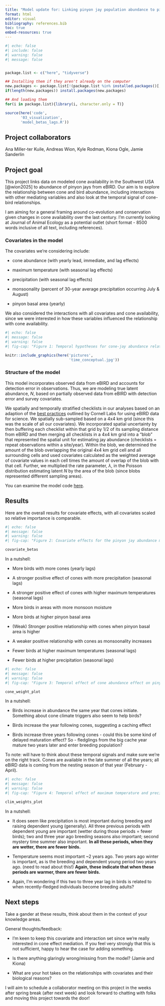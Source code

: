 ```yaml
---
title: "Model update for: Linking pinyon jay population abundance to pinyon cone production and climate in the SW United States"
format: html
editor: visual
bibliography: references.bib
toc: true
embed-resources: true
---
```


```r
#| echo: false
#| include: false
#| warning: false
#| message: false


package.list <- c("here", "tidyverse")

## Installing them if they aren't already on the computer
new.packages <- package.list[!(package.list %in% installed.packages()[,"Package"])]
if(length(new.packages)) install.packages(new.packages)

## And loading them
for(i in package.list){library(i, character.only = T)}

source(here('code',
       '03_visualization',
       'model_betas_lags.R'))

```

## Project collaborators

Ana Miller-ter Kuile, Andreas Wion, Kyle Rodman, Kiona Ogle, Jamie Sanderlin

## Project goal

This project links data on modeled cone availability in the Southwest USA [@wion2025] to abundance of pinyon jays from eBIRD. Our aim is to explore the relationship between cone and bird abundance, including interactions with other mediating variables and also look at the temporal signal of cone-bird relationships.

I am aiming for a general framing around co-evolution and conservation given changes in cone availability over the last century. I'm currently looking at Journal of Animal Ecology as a potential outlet (short format - 8500 words inclusive of all text, including references).

### Covariates in the model

The covariates we're considering include:

-   cone abundance (with yearly lead, immediate, and lag effects)

-   maximum temperature (with seasonal lag effects)

-   precipitation (with seasonal lag effects)

-   monsoonality (percent of 30-year average precipitation occurring July & August)

-   pinyon basal area (yearly)

We also considered the interactions with all covariates and cone availability, since we were interested in how these variables influenced the relationship with cone availability.

```r
#| echo: false
#| message: false
#| warning: false
#| fig-cap: "Figure 1: Temporal hypotheses for cone-jay abundance relationship. Birds could respond in a combination of time periods, including before, concurrent with, or after mature cones are available."

knitr::include_graphics(here('pictures',
                             'time_conceptual.jpg'))
```

### Structure of the model

This model incorporates observed data from eBIRD and accounts for detection error in observations. Thus, we are modeling true latent abundance, *N*, based on partially observed data from eBIRD with detection error and survey covariates.

We spatially and temporally stratified checklists in our analyses based on an adaption of the [best practices](https://cornelllabofornithology.github.io/ebird-best-practices/abundance.html) outlined by Cornell Labs for using eBIRD data for science. We spatially sub-sampled based on a 4x4 km grid (since this was the scale of all our covariates). We incorporated spatial uncertainty by then buffering each checklist within that grid by 1/2 of its sampling distance from eBIRD and then merging all checklists in a 4x4 km grid into a "blob" that represented the spatial unit for estimating jay abundance (checklists = repeat observations within a site/year). Within the blob, we determined the amount of the blob overlapping the original 4x4 km grid cell and all surrounding cells and used covariates calculated as the weighted average of covariate values in each cell times the amount of overlap of the blob with that cell. Further, we multiplied the rate parameter, $\lambda$, in the Poisson distribution estimating latent *N* by the area of the blob (since blobs represented different sampling areas).

You can examine the model code [here](https://github.com/anamtk/pinyon_jays/blob/main/code/jags_models/ebird_abund_JAGS_nospuncert2.R).

## Results

Here are the overall results for covariate effects, with all covariates scaled so relative importance is comparable.

```r
#| echo: false
#| message: false
#| warning: false
#| fig-cap: "Figure 2: Covariate effects for the pinyon jay abundance model with eBIRD data. These include overall effects of covariates as well as their interactions with cone abundance."

covariate_betas

```

In a nutshell:

-   More birds with more cones (yearly lags)

-   A stronger positive effect of cones with more precipitation (seasonal lags)

-   A stronger positive effect of cones with higher maximum temperatures (seasonal lags)

-   More birds in areas with more monsoon moisture

-   More birds at higher pinyon basal area

-   (Weak) Stronger positive relationship with cones when pinyon basal area is higher

-   A weaker positive relationship with cones as monsoonality increases

-   Fewer birds at higher maximum temperatures (seasonal lags)

-   Fewer birds at higher precipitation (seasonal lags)

```r
#| echo: false
#| message: false
#| warning: false
#| fig-cap: "Figure 3: Temporal effect of cone abundance effect on pinyon jays. Jays respond in abundance the same year as cone initiation (year -2) and also in the year following cone maturation and three years following cone maturation."

cone_weight_plot

```

In a nutshell:

-   Birds increase in abundance the same year that cones initiate. Something about cone climate triggers also seem to help birds?

-   Birds increase the year following cones, suggesting a caching effect

-   Birds increase three years following cones - could this be some kind of delayed maturation effect? So - fledglings from the big cache year mature two years later and enter breeding population?

To note: will have to think about these temporal signals and make sure we're on the right track. Cones are available in the late summer of all the years; all eBIRD data is coming from the nesting season of that year (February - April).

```r
#| echo: false
#| message: false
#| warning: false
#| fig-cap: "Figure 4: Temporal effect of maximum temperature and precipitation (both have negative effects on jay abundance). Seasons are based on bird biology: Br = breeding (February-April); Fl = adults with dependent young (May-June), Su = summer (unknown behavior; July); SW = summer/winter dispersed foraging (this is when they travel all over the place; August-January)"

clim_weights_plot

```

In a nutshell:

-   It does seem like precipitation is most important during breeding and raising dependent young (generally). All three previous periods with dependent young are important (wetter during those periods = fewer birds); two and three year ago breeding seasons also important; second mystery time summer also important. **In all these periods, when they are wetter, there are fewer birds.**

-   Temperature seems most important \~2 years ago. Two years ago winter is important, as is the breeding and dependent young period two years ago. (need to read about this!) **Again, these indicate that when these periods are warmer, there are fewer birds.**

-   Again, I'm wondering if this two to three year lag in birds is related to when recently-fledged individuals become breeding adults?

## Next steps

Take a gander at these results, think about them in the context of your knowledge areas.

General thoughts/feedback:

-   I'm keen to keep this covariate and interaction set since we're really interested in cone effect mediation. If you feel very strongly that this is not sufficient, happy to hear the case for adding something.

-   Is there anything glaringly wrong/missing from the model? (Jamie and Kiona)

-   What are your hot takes on the relationships with covariates and their biological reasons?

I will aim to schedule a collaborator meeting on this project in the weeks after spring break (after next week) and look forward to chatting with folks and moving this project towards the door!

